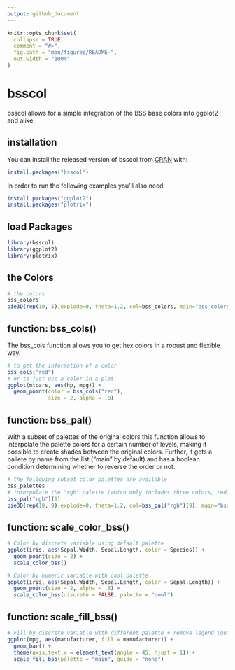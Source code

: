 ```yaml
---
output: github_document
---
```


<!-- README.md is generated from README.Rmd. Please edit that file -->

```r
knitr::opts_chunk$set(
  collapse = TRUE,
  comment = "#>",
  fig.path = "man/figures/README-",
  out.width = "100%"
)
```

# bsscol

<!-- badges: start -->
<!-- badges: end -->

bsscol allows for a simple integration of the BSS base colors into ggplot2 and alike.

## installation

You can install the released version of bsscol from [CRAN](https://CRAN.R-project.org) with:

``` r
install.packages("bsscol")
```
In order to run the following examples you'll also need:
``` r
install.packages("ggplot2")
install.packages("plotrix")
```
## load Packages

```r
library(bsscol)
library(ggplot2)
library(plotrix)
```

## the Colors

```r
# the colors
bss_colors
pie3D(rep(10, 5),explode=0, theta=1.2, col=bss_colors, main="bss_colors")
```

## function: bss_cols()
The bss_cols function allows you to get hex colors in a robust and flexible way.

```r
# to get the information of a color
bss_cols("red")
# or to just use a color in a plot
ggplot(mtcars, aes(hp, mpg)) +
  geom_point(color = bss_cols("red"),
             size = 2, alpha = .8)
```

## function: bss_pal()
With a subset of palettes of the original colors this function allows to
interpolate the palette colors for a certain number of levels, making it
possible to create shades between the original colors. Further, it gets a
pallete by name from the list ("main" by default) and has a boolean condition
determining whether to reverse the order or not.
```r
# the following subset color palettes are available 
bss_palettes
# interpolate the "rgb" palette (which only includes three colors, red, green and blue) to a length of 9:
bss_pal("rgb")(9)
pie3D(rep(10, 9),explode=0, theta=1.2, col=bss_pal("rgb")(9), main="bss_pal()")
```


## function: scale_color_bss()
```r
# Color by discrete variable using default palette
ggplot(iris, aes(Sepal.Width, Sepal.Length, color = Species)) +
  geom_point(size = 2) +
  scale_color_bss()

# Color by numeric variable with cool palette
ggplot(iris, aes(Sepal.Width, Sepal.Length, color = Sepal.Length)) +
  geom_point(size = 2, alpha = .6) +
  scale_color_bss(discrete = FALSE, palette = "cool")
```


## function: scale_fill_bss()
```r
# Fill by discrete variable with different palette + remove legend (guide)
ggplot(mpg, aes(manufacturer, fill = manufacturer)) +
  geom_bar() +
  theme(axis.text.x = element_text(angle = 45, hjust = 1)) +
  scale_fill_bss(palette = "main", guide = "none")
```






